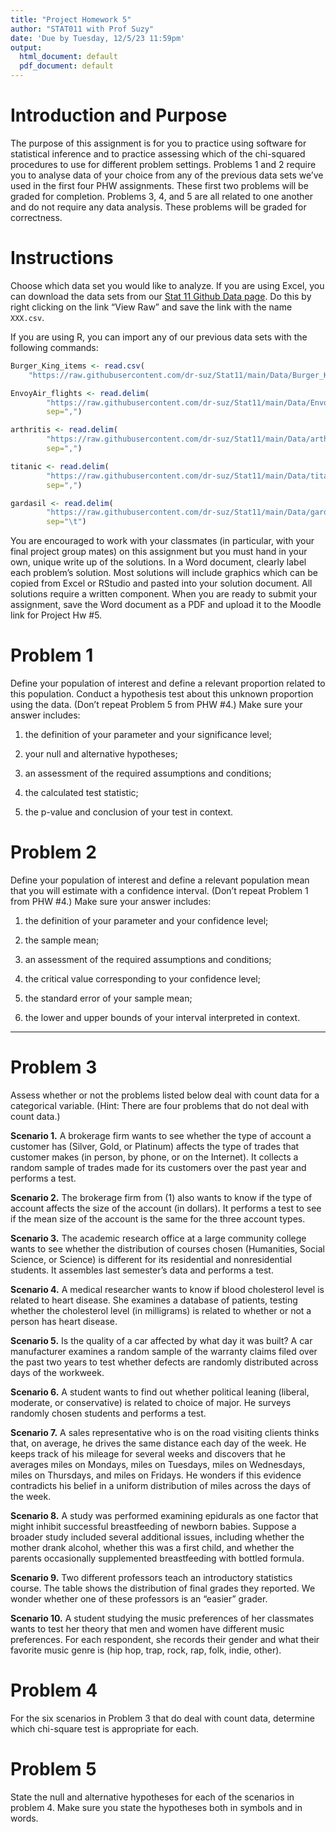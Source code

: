```yaml
---
title: "Project Homework 5"
author: "STAT011 with Prof Suzy"
date: 'Due by Tuesday, 12/5/23 11:59pm'
output:
  html_document: default
  pdf_document: default
---
```


# Introduction and Purpose 

The purpose of this assignment is for you to practice using software for statistical inference and to practice assessing which of the chi-squared procedures to use for different problem settings. Problems 1 and 2 require you to analyse data of your choice from any of the previous data sets we've used in the first four PHW assignments. These first two problems will be graded for completion. Problems 3, 4, and 5 are all related to one another and do not require any data analysis. These problems will be graded for correctness. 

# Instructions

Choose which data set you would like to analyze. If you are using Excel, you can download the data sets from our [Stat 11 Github Data page](https://github.com/dr-suz/Stat11/tree/main/Data). Do this by right clicking on the link "View Raw" and save the link with the name `XXX.csv`. 

If you are using R, you can import any of our previous data sets with the following commands:
```r
Burger_King_items <- read.csv(
    "https://raw.githubusercontent.com/dr-suz/Stat11/main/Data/Burger_King_items.csv")
```

```r
EnvoyAir_flights <- read.delim(
        "https://raw.githubusercontent.com/dr-suz/Stat11/main/Data/EnvoyAir_flights.txt",
        sep=",")
```

```r
arthritis <- read.delim(
        "https://raw.githubusercontent.com/dr-suz/Stat11/main/Data/arthritis.csv",
        sep=",")
```

```r
titanic <- read.delim(
        "https://raw.githubusercontent.com/dr-suz/Stat11/main/Data/titanic.csv",
        sep=",")
```

```r
gardasil <- read.delim(
        "https://raw.githubusercontent.com/dr-suz/Stat11/main/Data/gardasil_data.txt",
        sep="\t")
```

You are encouraged to work with your classmates (in particular, with your final project group mates) on this assignment but you must hand in your own, unique write up of the solutions. In a Word document, clearly label each problem's solution. Most solutions will include graphics which can be copied from Excel or RStudio and pasted into your solution document. All solutions require a written component. When you are ready to submit your assignment, save the Word document as a PDF and upload it to the Moodle link for Project Hw \#5.


# Problem 1 

Define your population of interest and define a relevant proportion related to this population. Conduct a hypothesis test about this unknown proportion using the data. (Don't repeat Problem 5 from PHW \#4.) Make sure your answer includes: 

1) the definition of your parameter and your significance level; 

2) your null and alternative hypotheses; 

3) an assessment of the required assumptions and conditions; 

4) the calculated test statistic; 

5) the p-value and conclusion of your test in context. 



# Problem 2

Define your population of interest and define a relevant population mean that you will estimate with a confidence interval. (Don't repeat Problem 1 from PHW \#4.) Make sure your answer includes: 

1) the definition of your parameter and your confidence level;

2) the sample mean;

3) an assessment of the required assumptions and conditions; 

4) the critical value corresponding to your confidence level;

5) the standard error of your sample mean;

6) the lower and upper bounds of your interval interpreted in context.

*** 


# Problem 3

Assess whether or not the problems listed below deal with count data for a categorical variable. (Hint: There are four problems that do not deal with count data.)

**Scenario 1.**  A brokerage firm wants to see whether the type of account a customer has (Silver, Gold, or Platinum) affects the type of trades that customer makes (in person, by phone, or on the Internet). It collects a random sample of trades made for its customers over the past year and performs a test.  

**Scenario 2.** The brokerage firm from (1) also wants to know if the type of account affects the size of the account (in dollars). It performs a test to see if the mean size of the account is the same for the three account types. 

**Scenario 3.** The academic research office at a large community college wants to see whether the distribution of courses chosen (Humanities, Social Science, or Science) is different for its residential and nonresidential students. It assembles last semester's data and performs a test.  

**Scenario 4.** A medical researcher wants to know if blood cholesterol level is related to heart disease. She examines a database of  patients, testing whether the cholesterol level (in milligrams) is related to whether or not a person has heart disease.

**Scenario 5.** Is the quality of a car affected by what day it was built? A car manufacturer examines a random sample of the warranty claims filed over the past two years to test whether defects are randomly distributed across days of the workweek.

**Scenario 6.** A student wants to find out whether political leaning (liberal, moderate, or conservative) is related to choice of major. He surveys randomly chosen students and performs a test.

**Scenario 7.** A sales representative who is on the road visiting clients thinks that, on average, he drives the same distance each day of the week. He keeps track of his mileage for several weeks and discovers that he averages  miles on Mondays,  miles on Tuesdays,  miles on Wednesdays,  miles on Thursdays, and  miles on Fridays. He wonders if this evidence contradicts his belief in a uniform distribution of miles across the days of the week. 

**Scenario 8.** A study was performed examining epidurals as one factor that might inhibit successful breastfeeding of newborn babies. Suppose a broader study included several additional issues, including whether the mother drank alcohol, whether this was a first child, and whether the parents occasionally supplemented breastfeeding with bottled formula. 

**Scenario 9.** Two different professors teach an introductory statistics course. The table shows the distribution of final grades they reported. We wonder whether one of these professors is an "easier" grader. 

**Scenario 10.** A student studying the music preferences of her classmates wants to test her theory that men and women have different music preferences. For each respondent, she records their gender and what their favorite music genre is (hip hop, trap, rock, rap, folk, indie, other). 



# Problem 4

For the six scenarios in Problem 3 that do deal with count data, determine which chi-square test is appropriate for each. 



# Problem 5

State the null and alternative hypotheses for each of the scenarios in problem 4. Make sure you state the hypotheses both in symbols and in words.  


